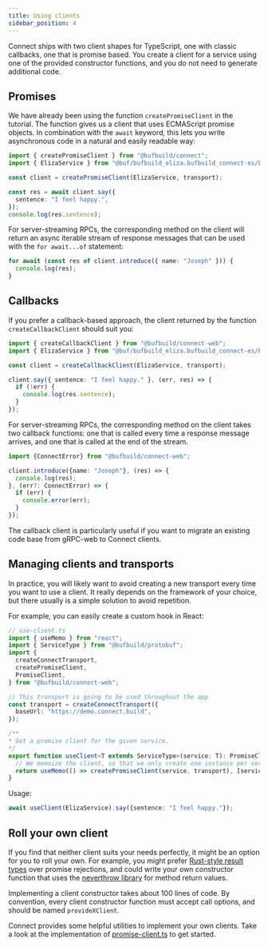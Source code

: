 ```yaml
---
title: Using clients
sidebar_position: 4
---
```


Connect ships with two client shapes for TypeScript, one with classic callbacks,
one that is promise based. You create a client for a service using one of the
provided constructor functions, and you do not need to generate additional
code.


## Promises

We have already been using the function `createPromiseClient` in the
tutorial. The function gives us a client that uses ECMAScript promise objects.
In combination with the `await` keyword, this lets you write asynchronous
code in a natural and easily readable way:

```ts
import { createPromiseClient } from "@bufbuild/connect";
import { ElizaService } from "@buf/bufbuild_eliza.bufbuild_connect-es/buf/connect/demo/eliza/v1/eliza_connect";

const client = createPromiseClient(ElizaService, transport);

const res = await client.say({
  sentence: "I feel happy.",
});
console.log(res.sentence);
```

For server-streaming RPCs, the corresponding method on the client will return
an async iterable stream of response messages that can be used with the
`for await...of` statement:

```ts
for await (const res of client.introduce({ name: "Joseph" })) {
  console.log(res);
}
```

## Callbacks

If you prefer a callback-based approach, the client returned by the function
`createCallbackClient` should suit you:

```ts
import { createCallbackClient } from "@bufbuild/connect-web";
import { ElizaService } from "@buf/bufbuild_eliza.bufbuild_connect-es/buf/connect/demo/eliza/v1/eliza_connect";

const client = createCallbackClient(ElizaService, transport);

client.say({ sentence: "I feel happy." }, (err, res) => {
  if (!err) {
    console.log(res.sentence);
  }
});
```

For server-streaming RPCs, the corresponding method on the client takes two
callback functions: one that is called every time a response message arrives,
and one that is called at the end of the stream.

```ts
import {ConnectError} from "@bufbuild/connect-web";

client.introduce({name: "Joseph"}, (res) => {
  console.log(res);
}, (err?: ConnectError) => {
  if (err) {
    console.error(err);
  }
});
```

The callback client is particularly useful if you want to migrate an existing
code base from gRPC-web to Connect clients.


## Managing clients and transports

In practice, you will likely want to avoid creating a new transport every time
you want to use a client. It really depends on the framework of your choice,
but there usually is a simple solution to avoid repetition.

For example, you can easily create a custom hook in React:

```ts
// use-client.ts
import { useMemo } from "react";
import { ServiceType } from "@bufbuild/protobuf";
import {
  createConnectTransport,
  createPromiseClient,
  PromiseClient,
} from "@bufbuild/connect-web";

// This transport is going to be used throughout the app
const transport = createConnectTransport({
  baseUrl: "https://demo.connect.build",
});

/**
* Get a promise client for the given service.
*/
export function useClient<T extends ServiceType>(service: T): PromiseClient<T> {
  // We memoize the client, so that we only create one instance per service.
  return useMemo(() => createPromiseClient(service, transport), [service]);
}
```

Usage:

```ts
await useClient(ElizaService).say({sentence: "I feel happy."});
```

## Roll your own client

If you find that neither client suits your needs perfectly, it might be an
option for you to roll your own. For example, you might prefer [Rust-style
result types](https://doc.rust-lang.org/rust-by-example/error/result.html)
over promise rejections, and could write your own constructor function that
uses the [neverthrow library](https://github.com/supermacro/neverthrow) for
method return values.

Implementing a client constructor takes about 100 lines of code. By
convention, every client constructor function must accept call options, and
should be named `provideXClient`.

Connect provides some helpful utilities to implement your own clients.
Take a look at the implementation of [promise-client.ts](https://github.com/bufbuild/connect-es/blob/1c1dc4cfd300e120d07a486f488d5693139f9dee/packages/connect/src/promise-client.ts#L35)
to get started.


